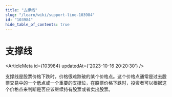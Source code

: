 ```yaml
---
title: "支撑线"
slug: "/learn/wiki/support-line-103984"
id: "103984"
hide_table_of_contents: true
---
```



# 支撑线

<ArticleMeta id={103984} updatedAt={'2023-10-16 20:20:30'} />
<div className='border-solid border-b border-t-0 my-4 border-[var(--ifm-color-gray-300)]' />

支撑线是股票价格下跌时，价格很难跌破的某个价格点。这个价格点通常是过去股票交易中的一个低点或一个重要的支撑位，在股票价格下跌时，投资者可以根据这个价格点来判断是否应该继续持有股票或者卖出股票。
